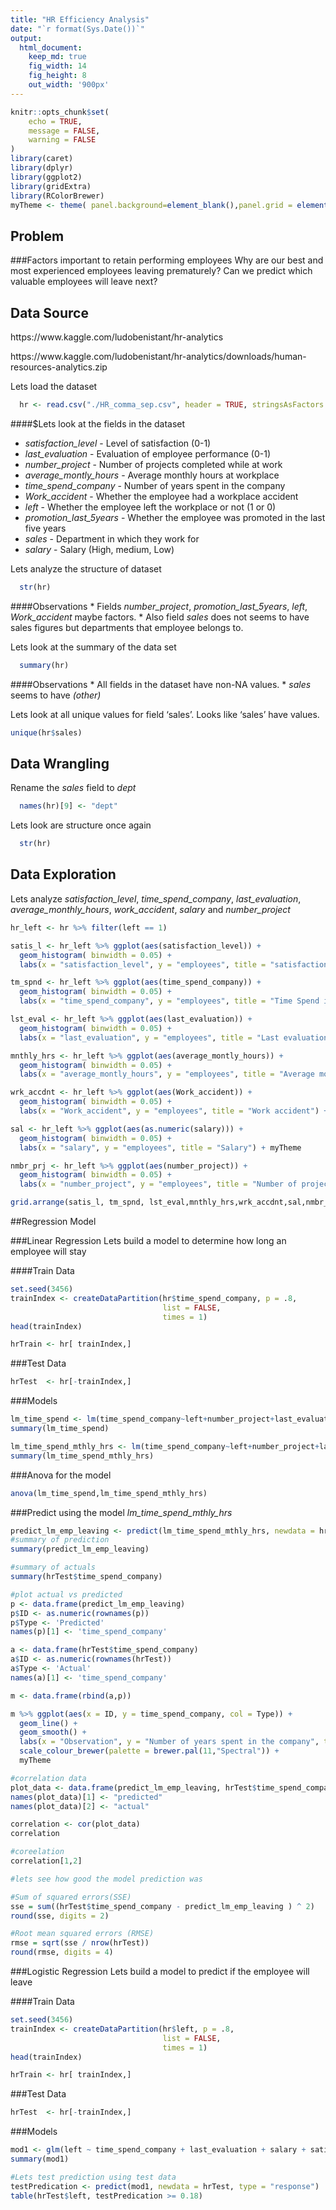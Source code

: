 ```yaml
---
title: "HR Efficiency Analysis"
date: "`r format(Sys.Date())`"
output: 
  html_document:
    keep_md: true
    fig_width: 14
    fig_height: 8
    out_width: '900px'
---
```


```r
knitr::opts_chunk$set(
	echo = TRUE,
	message = FALSE,
	warning = FALSE
)
library(caret)
library(dplyr)
library(ggplot2)
library(gridExtra)
library(RColorBrewer)
myTheme <- theme( panel.background=element_blank(),panel.grid = element_blank(), legend.key = element_blank(), plot.title = element_text(hjust = 0.5))
```

## Problem
###Factors important to retain performing employees
Why are our best and most experienced employees leaving prematurely? Can we predict which valuable employees will leave next?

## Data Source
https://www.kaggle.com/ludobenistant/hr-analytics

https://www.kaggle.com/ludobenistant/hr-analytics/downloads/human-resources-analytics.zip

Lets load the dataset
```r
  hr <- read.csv("./HR_comma_sep.csv", header = TRUE, stringsAsFactors = FALSE)
```

####$Lets look at the fields in the dataset

* _satisfaction_level_ - Level of satisfaction (0-1)
* _last_evaluation_ - Evaluation of employee performance (0-1)
* _number_project_ - Number of projects completed while at work
* _average_montly_hours_ - Average monthly hours at workplace
* _time_spend_company_ - Number of years spent in the company
* _Work_accident_ - Whether the employee had a workplace accident
* _left_ - Whether the employee left the workplace or not (1 or 0) 
* _promotion_last_5years_ - Whether the employee was promoted in the last five years
* _sales_ - Department in which they work for
* _salary_ - Salary (High, medium, Low)

Lets analyze the structure of dataset
```r
  str(hr)
```
####Observations
* Fields _number_project_, _promotion_last_5years_, _left_, _Work_accident_ maybe factors.
* Also field _sales_ does not seems to have sales figures but departments that employee belongs to.

Lets look at the summary of the data set
```r
  summary(hr)
```
####Observations
* All fields in the dataset have non-NA values. 
* _sales_ seems to have _(other)_

Lets look at all unique values for field 'sales'. Looks like 'sales' have values.
```r
unique(hr$sales)
```
## Data Wrangling


Rename the _sales_ field to _dept_
```r
  names(hr)[9] <- "dept"
```

Lets look are structure once again
```r
  str(hr)
```

## Data Exploration

Lets analyze _satisfaction_level_, _time_spend_company_, _last_evaluation_, _average_monthly_hours_, _work_accident_, _salary_ and _number_project_


```r
hr_left <- hr %>% filter(left == 1)

satis_l <- hr_left %>% ggplot(aes(satisfaction_level)) +
  geom_histogram( binwidth = 0.05) + 
  labs(x = "satisfaction_level", y = "employees", title = "satisfaction level") + myTheme

tm_spnd <- hr_left %>% ggplot(aes(time_spend_company)) +
  geom_histogram( binwidth = 0.05) + 
  labs(x = "time_spend_company", y = "employees", title = "Time Spend in Company") + myTheme

lst_eval <- hr_left %>% ggplot(aes(last_evaluation)) +
  geom_histogram( binwidth = 0.05) + 
  labs(x = "last_evaluation", y = "employees", title = "Last evaluation") + myTheme

mnthly_hrs <- hr_left %>% ggplot(aes(average_montly_hours)) +
  geom_histogram( binwidth = 0.05) + 
  labs(x = "average_montly_hours", y = "employees", title = "Average montly hours") + myTheme

wrk_accdnt <- hr_left %>% ggplot(aes(Work_accident)) +
  geom_histogram( binwidth = 0.05) + 
  labs(x = "Work_accident", y = "employees", title = "Work accident") + myTheme

sal <- hr_left %>% ggplot(aes(as.numeric(salary))) +
  geom_histogram( binwidth = 0.05) + 
  labs(x = "salary", y = "employees", title = "Salary") + myTheme

nmbr_prj <- hr_left %>% ggplot(aes(number_project)) +
  geom_histogram( binwidth = 0.05) + 
  labs(x = "number_project", y = "employees", title = "Number of projects") + myTheme

grid.arrange(satis_l, tm_spnd, lst_eval,mnthly_hrs,wrk_accdnt,sal,nmbr_prj, nrow = 4)
```



##Regression Model

###Linear Regression
Lets build a model to determine how long an employee will stay

####Train Data
```r

set.seed(3456)
trainIndex <- createDataPartition(hr$time_spend_company, p = .8, 
                                  list = FALSE, 
                                  times = 1)
head(trainIndex)

hrTrain <- hr[ trainIndex,]

```
###Test Data
```r
hrTest  <- hr[-trainIndex,]
```

###Models

```r
lm_time_spend <- lm(time_spend_company~left+number_project+last_evaluation+salary+Work_accident+satisfaction_level, data = hrTrain)
summary(lm_time_spend)
```

```r
lm_time_spend_mthly_hrs <- lm(time_spend_company~left+number_project+last_evaluation+average_montly_hours+salary+Work_accident+satisfaction_level, data = hrTrain)
summary(lm_time_spend_mthly_hrs)
```

###Anova for the model
```r
anova(lm_time_spend,lm_time_spend_mthly_hrs)
```

###Predict using the model _lm_time_spend_mthly_hrs_
```r
predict_lm_emp_leaving <- predict(lm_time_spend_mthly_hrs, newdata = hrTest)
#summary of prediction
summary(predict_lm_emp_leaving)

#summary of actuals
summary(hrTest$time_spend_company)

#plot actual vs predicted
p <- data.frame(predict_lm_emp_leaving)
p$ID <- as.numeric(rownames(p))
p$Type <- 'Predicted'
names(p)[1] <- 'time_spend_company'

a <- data.frame(hrTest$time_spend_company)
a$ID <- as.numeric(rownames(hrTest))
a$Type <- 'Actual'
names(a)[1] <- 'time_spend_company'

m <- data.frame(rbind(a,p))

m %>% ggplot(aes(x = ID, y = time_spend_company, col = Type)) + 
  geom_line() + 
  geom_smooth() +
  labs(x = "Observation", y = "Number of years spent in the company", title = "Plot Predicted & Actual Time spend vs Observation") +
  scale_colour_brewer(palette = brewer.pal(11,"Spectral")) +
  myTheme

#correlation data
plot_data <- data.frame(predict_lm_emp_leaving, hrTest$time_spend_company)
names(plot_data)[1] <- "predicted"
names(plot_data)[2] <- "actual"

correlation <- cor(plot_data)
correlation

#coreelation
correlation[1,2]

#lets see how good the model prediction was

#Sum of squared errors(SSE)
sse = sum((hrTest$time_spend_company - predict_lm_emp_leaving ) ^ 2)
round(sse, digits = 2)

#Root mean squared errors (RMSE)
rmse = sqrt(sse / nrow(hrTest))
round(rmse, digits = 4)

```

###Logistic Regression
Lets build a model to predict if the employee will leave

####Train Data
```r

set.seed(3456)
trainIndex <- createDataPartition(hr$left, p = .8, 
                                  list = FALSE, 
                                  times = 1)
head(trainIndex)

hrTrain <- hr[ trainIndex,]

```
###Test Data
```r
hrTest  <- hr[-trainIndex,]
```

###Models

```r
mod1 <- glm(left ~ time_spend_company + last_evaluation + salary + satisfaction_level, data = hrTrain , family = "binomial")
summary(mod1)
```

```r
#Lets test prediction using test data 
testPredication <- predict(mod1, newdata = hrTest, type = "response")
table(hrTest$left, testPredication >= 0.18)

```


